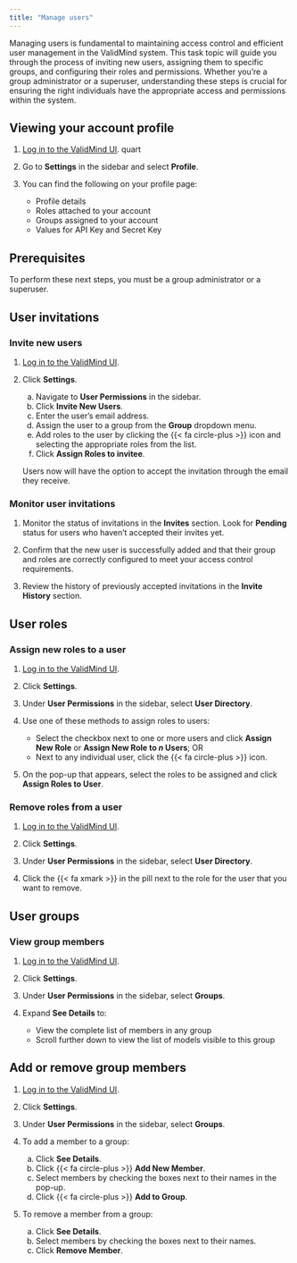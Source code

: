```yaml
---
title: "Manage users"
---
```


Managing users is fundamental to maintaining access control and efficient user management in the ValidMind system. This task topic will guide you through the process of inviting new users, assigning them to specific groups, and configuring their roles and permissions. Whether you're a group administrator or a superuser, understanding these steps is crucial for ensuring the right individuals have the appropriate access and permissions within the system.

## Viewing your account profile

1. [Log in to the ValidMind UI]({{< var vm_url >}}).
quart

2. Go to **Settings** in the sidebar and select **Profile**.

3. You can find the following on your profile page:

   - Profile details 
   - Roles attached to your account
   - Groups assigned to your account
   - Values for API Key and Secret Key

## Prerequisites

To perform these next steps, you must be a group administrator or a superuser.

## User invitations

### Invite new users

1. [Log in to the ValidMind UI]({{< var vm_url >}}).

2. Click **Settings**. 

   a. Navigate to **User Permissions** in the sidebar. 
   b. Click **Invite New Users**.
   c. Enter the user's email address.
   d. Assign the user to a group from the **Group** dropdown menu.
   e. Add roles to the user by clicking the {{< fa circle-plus >}} icon and selecting the appropriate roles from the list.
   f. Click **Assign Roles to invitee**.
   
   Users now will have the option to accept the invitation through the email they receive.

### Monitor user invitations

1. Monitor the status of invitations in the **Invites** section. Look for **Pending** status for users who haven’t accepted their invites yet.

2. Confirm that the new user is successfully added and that their group and roles are correctly configured to meet your access control requirements.

3. Review the history of previously accepted invitations in the **Invite History** section.

## User roles

### Assign new roles to a user

1. [Log in to the ValidMind UI]({{< var vm_url >}}).

2. Click **Settings**. 

3. Under **User Permissions** in the sidebar, select **User Directory**. 

4. Use one of these methods to assign roles to users:
   - Select the checkbox next to one or more users and click **Assign New Role** or **Assign New Role to _n_ Users**; OR
   - Next to any individual user, click the {{< fa circle-plus >}} icon. 

5. On the pop-up that appears, select the roles to be assigned and click **Assign Roles to User**.

### Remove roles from a user

1. [Log in to the ValidMind UI]({{< var vm_url >}}).

2. Click **Settings**. 

3. Under **User Permissions** in the sidebar, select **User Directory**. 

4. Click the {{< fa xmark >}} in the pill next to the role for the user that you want to remove.

## User groups

### View group members

1. [Log in to the ValidMind UI]({{< var vm_url >}}).

2. Click **Settings**. 

3. Under **User Permissions** in the sidebar, select **Groups**. 

4. Expand **See Details** to:
   - View the complete list of members in any group
   - Scroll further down to view the list of models visible to this group


## Add or remove group members

1. [Log in to the ValidMind UI]({{< var vm_url >}}).

2. Click **Settings**. 

3. Under **User Permissions** in the sidebar, select **Groups**. 

4. To add a member to a group:

   a. Click **See Details**.
   b. Click {{< fa circle-plus >}} **Add New Member**.
   c. Select members by checking the boxes next to their names in the pop-up.
   d. Click {{< fa circle-plus >}} **Add to Group**.

5. To remove a member from a group:

   a. Click **See Details**.
   b. Select members by checking the boxes next to their names.
   c. Click **Remove Member**.

<!---
## Troubleshooting

[Include any common issues or errors that may arise during the task and how to resolve them.]

## What's next

[Summarize the task and provide any next steps or resources for the user to continue their learning or work.]
--->
